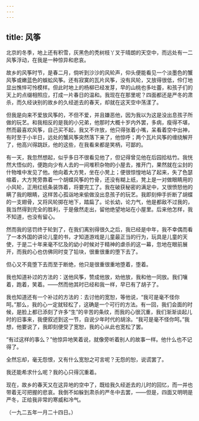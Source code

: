 ```yaml
---
---
---
```

title: 风筝
---



北京的冬季，地上还有积雪，灰黑色的秃树枝丫叉于晴朗的天空中，而远处有一二风筝浮动，在我是一种惊异和悲哀。

故乡的风筝时节，是春二月，倘听到沙沙的风轮声，仰头便能看见一个淡墨色的蟹风筝或嫩蓝色的蜈蚣风筝。还有寂寞的瓦片风筝，没有风轮，又放得很低，伶仃地显出憔悴可怜模样。但此时地上的杨柳已经发芽，早的山桃也多吐蕾，和孩子们的天上的点缀相照应，打成一片春日的温和。我现在在那里呢？四面都还是严冬的肃杀，而久经诀别的故乡的久经逝去的春天，却就在这天空中荡漾了。

但我是向来不爱放风筝的，不但不爱，并且嫌恶他，因为我以为这是没出息孩子所做的玩艺。和我相反的是我的小兄弟，他那时大概十岁内外罢，多病，瘦得不堪，然而最喜欢风筝，自己买不起，我又不许放，他只得张着小嘴，呆看着空中出神，有时至于小半日，远处的蟹风筝突然落下来了，他惊呼；两个瓦片风筝的缠绕解开了，他高兴得跳跃，他的这些，在我看来都是笑柄，可鄙的。

有一天，我忽然想起，似乎多日不很看见他了，但记得曾见他在后园拾枯竹。我恍然大悟似的，便跑向少有人去的一间堆积杂物的小屋去，推开门，果然就在尘封的什物堆中发见了他。他向着大方凳，坐在小凳上；便很惊惶地站了起来，失了色瑟缩着，大方凳旁靠着一个胡蝶风筝的竹骨，还没有糊上纸，凳上是一对做眼睛用的小风轮，正用红纸条装饰着，将要完工了。我在破获秘密的满足中，又很愤怒他的瞒了我的眼睛，这样苦心孤诣地来偷做没出息孩子的玩艺。我即刻伸手折断了胡蝶的一支翅骨，又将风轮掷在地下，踏扁了。论长幼，论力气，他是都敌不过我的，我当然得到完全的胜利，于是傲然走出，留他绝望地站在小屋里。后来他怎样，我不知道，也没有留心。

然而我的惩罚终于轮到了，在我们离别得很久之后，我已经是中年，我不幸偶而看了一本外国的讲论儿童的书，才知道游戏是儿童最正当的行为，玩具是儿童的天使，于是二十年来毫不忆及的幼小时候对于精神的虐杀的这一幕，忽地在眼前展开，而我的心也仿佛同时变了铅块，很重很重的堕下去了。

但心又不竟堕下去而至于断绝，他只是很重很重地堕着，堕着。

我也知道补过的方法的：送他风筝，赞成他放，劝他放，我和他一同放。我们嚷着，跑着，笑着。——然而他其时已经和我一样，早已有了胡子了。

我也知道还有一个补过的方法的：去讨他的宽恕，等他说，“我可是毫不怪你呵。”那么，我的心一定就轻松了，这确是一个可行的方法。有一回，我们会面的时候，是脸上都已添刻了许多“生”的辛苦的条纹，而我的心很沉重，我们渐渐谈起儿时的旧事来，我便叙述到这一节，自说少年时代的胡涂。“我可是毫不怪你呵。”我想，他要说了，我即刻便受了宽恕，我的心从此也宽松了罢。

“有过这样的事么？”他惊异地笑着说，就像旁听着别人的故事一样。他什么也不记得了。

全然忘却，毫无怨恨，又有什么宽恕之可言呢？无怨的恕，说谎罢了。

我还能希求什么呢？我的心只得沉重着。

现在，故乡的春天又在这异地的空中了，既给我久经逝去的儿时的回忆，而一并也带着无可把握的悲哀。我倒不如躲到肃杀的严冬中去罢，——但是，四面又明明是严冬，正给我非常的寒威和冷气。

（一九二五年一月二十四日。）